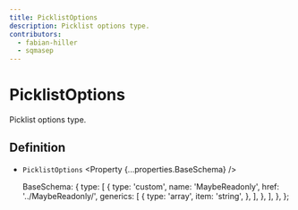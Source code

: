 ```yaml
---
title: PicklistOptions
description: Picklist options type.
contributors:
  - fabian-hiller
  - sqmasep
---
```



# PicklistOptions

Picklist options type.

## Definition

- `PicklistOptions` <Property {...properties.BaseSchema} />

  BaseSchema: {
    type: [
      {
        type: 'custom',
        name: 'MaybeReadonly',
        href: '../MaybeReadonly/',
        generics: [
          {
            type: 'array',
            item: 'string',
          },
        ],
      },
    ],
  },
};

